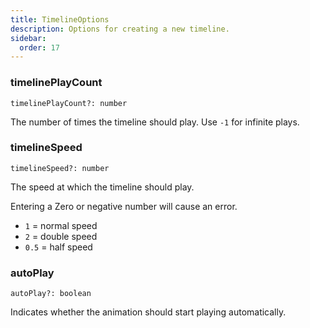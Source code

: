 ```yaml
---
title: TimelineOptions
description: Options for creating a new timeline.
sidebar:
  order: 17
---
```



### timelinePlayCount

`timelinePlayCount?: number` <Badge text="Default: 1" variant="tip" size="small" />

The number of times the timeline should play.
Use `-1` for infinite plays.

### timelineSpeed

`timelineSpeed?: number` <Badge text="Default: 1" variant="tip" size="small" />

The speed at which the timeline should play.

Entering a Zero or negative number will cause an error.

- `1` = normal speed
- `2` = double speed
- `0.5` = half speed

### autoPlay

`autoPlay?: boolean` <Badge text="Default: true" variant="tip" size="small" />

Indicates whether the animation should start playing automatically.
